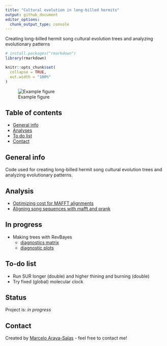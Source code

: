 ```yaml
---
title: "Cultural evolution in long-billed hermits"
output: github_document
editor_options: 
  chunk_output_type: console
---
```



Creating long-billed hermit song cultural evolution trees and analyzing evolutionary patterns

<!-- README.md is generated from README.Rmd. Please edit that file -->

```r

# install.packages("rmarkdown")
library(rmarkdown)

knitr::opts_chunk$set(
  collapse = TRUE,
  out.width = "100%"
)
```


![Example figure](./img/example_fig.png)

## Table of contents
* [General info](#general-info)
* [Analyses](#Analyses)
* [To do list](#to-do-list)
* [Contact](#contact)

## General info

Code used for creating long-billed hermit song cultural evolution trees and analyzing evolutionary patterns.

## Analysis

* [Optimizing cost for MAFFT alignments](https://rpubs.com/marcelo-araya-salas/601010)
* [Aligning song sequences with mafft and prank](https://rpubs.com/marcelo-araya-salas/601065)

## In progress

* Making trees with RevBayes 
    - [diagnostics matrix](https://rpubs.com/marcelo-araya-salas/623004)
    -  [diagnostic plots](lbh_cultural_evolution/tree/master/output/MCMC_diagnostic_plots)

## To-do list

* Run SUR longer (double) and higher thining and burning (double)
* Try fixed (global) molecular clock 

## Status
Project is: _in progress_

## Contact
Created by [Marcelo Araya-Salas](https://marceloarayasalas.weebly.com/) - feel free to contact me!


